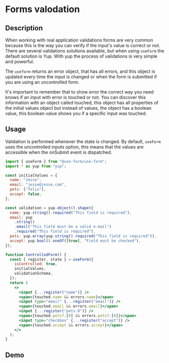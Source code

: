 

<DefaultSeo
  title="Form validation"
  titleTemplate="Form validation| useForm"
  description="By default, useForm work with yup validation schema, and you can pass a validation schema as a parameter in useForm hook."
/>

# Forms valodation

## Description

When working with real application validations forms are very common because this is the way you can verify if the input's value is correct or not.
There are several validations solutions available, but when using `useForm` the default solution is Yup. With yup the process of validations is very simple and powerful.

The `useform` returns an error object, that has all errors, and this object is updated every time the input is changed or when the form is submitted if you are using an uncontrolled form.

It's important to remember that to show error the correct way you need knows if an input with error is touched or not.
You can discover this information with an object called touched, this object has all properties of the initial values object but instead of values, the object has a boolean value, this boolean value shows you if a specific input was touched.

## Usage

Validation is performed whenever the state is changed. By default, `useForm` uses the uncontrolled inputs option, this means that the values ​​are accessible when the onSubmit event is dispatched.

```jsx
import { useForm } from "@use-form/use-form";
import * as yup from "yup";

const initialValues = {
  name: "Jesse",
  email: "jesse@jesse.com",
  pets: ["felix"],
  accept: false,
};

const validation = yup.object().shape({
  name: yup.string().required("This field is required"),
  email: yup
    .string()
    .email("This field must be a valid e-mail")
    .required("This field is required"),
  pets: yup.array(yup.string().required("This field is required")),
  accept: yup.bool().oneOf([true], "Field must be checked"),
});

function ControlledForm() {
  const { register, state } = useForm({
    isControlled: true,
    initialValues,
    validationSchema,
  });
  return (
    <>
      <input {...register("name")} />
      <span>{touched.name && errors.name}</span>
      <input type="email" {...register("email")} />
      <span>{touched.email && errors.email}</span>
      <input {...register("pets.0")} />
      <span>{touched.pets?.[0] && errors.pets?.[0]}</span>
      <input type="checkbox" {...register("accept")} />
      <span>{touched.accept && errors.accept}</span>
    </>
  );
}
```

## Demo
<Demo url="https://codesandbox.io/s/use-form-validation-form-jmv9e"/>
